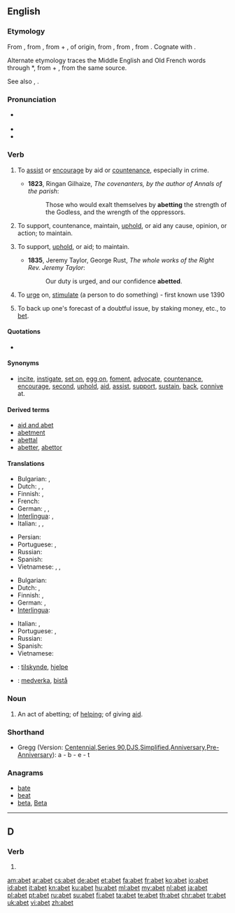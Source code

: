 {{xsee|{{Cyrl|[[авет]]}}}}
==English==

===Etymology===
From {{etyl|enm}} {{term|abetten|lang=enm}}, from {{etyl|fro}} {{term|abeter|lang=fro}}, from {{term|a-|lang=fro}} + {{term|beter||to bait an animal|lang=fro}}, of {{etyl|gem}} origin, from {{etyl|non}} {{term|beita||to cause to bite, bait, incite|lang=non}}, from {{proto|Germanic|baitijanan|to cause to bite|lang=en}}, from {{proto|Indo-European|bheid-|to split|lang=en}}. Cognate with {{etyl|is|-}} {{term|beita||to set dogs on", "to feed|lang=is}}. 

Alternate etymology traces the Middle English and Old French words through {{etyl|ang|-}} *{{term||ābǣtan|sc=Latinx|to hound on|lang=ang}}, from {{term|a-|ā-|lang=ang}} + {{term|bætan|bǣtan|sc=Latinx|to bait|lang=ang}}, from the same {{proto|Germanic}} source.

See also {{term|bait}}, {{term|bet}}.

===Pronunciation===
* {{a|RP}} {{IPA|/əˈbɛt/}}
* {{audio|En-us-abet.ogg|Audio (US)}}
* {{rhymes|ɛt}}

===Verb===
{{en-verb|abet|t|ing}}

# {{transitive}} To [[assist]] or [[encourage]] by aid or [[countenance]], especially in crime.
#* '''1823''', Ringan Gilhaize, ''The covenanters, by the author of Annals of the parish'':
#*: Those who would exalt themselves by '''abetting''' the strength of the Godless, and the wrength of the oppressors.
# {{transitive|obsolete|_|except negatively}} To support, countenance, maintain, [[uphold]], or aid any cause, opinion, or action; to maintain.
# {{transitive}} To support, [[uphold]], or aid; to maintain.
#*'''1835''', Jeremy Taylor, George Rust, ''The whole works of the Right Rev. Jeremy Taylor'':
#*: Our duty is urged, and our confidence '''abetted'''.
# {{obsolete}} To [[urge]] on, [[stimulate]] (a person to do something) - first known use 1390
# {{obsolete}} To back up one's forecast of a doubtful issue, by staking money, etc., to [[bet]].

====Quotations====
* {{seeCites}}

====Synonyms====
* {{sense|to instigate or encourage by aid or countenance}} [[incite]], [[instigate]], [[set on]], [[egg on]], [[foment]], [[advocate]], [[countenance]], [[encourage]], [[second]], [[uphold]], [[aid]], [[assist]], [[support]], [[sustain]], [[back]], [[connive]] at.

====Derived terms====
* [[aid and abet]]
* [[abetment]]
* [[abettal]]
* [[abetter]], [[abettor]]

====Translations====
{{trans-top|to assist or encourage in crime}}
* Bulgarian: {{t|bg|подбуждам}}, {{t|bg|подстрекавам}}
* Dutch: {{t+|nl|aansporen}}, {{t+|nl|aanmoedigen}}, {{t|nl|ophitsen}}
* Finnish: {{t+|fi|yllyttää}}, {{t+|fi|avustaa}}
* French: {{t+|fr|encourager}}
* German: {{t+|de|ermutigen}}, {{t+|de|aufhetzen}}, {{t+|de|anstiften}}
* [[Interlingua]]: {{t-|ia|incitar|xs=Interlingua}}, {{t|ia|incorariar|xs=Interlingua}}
* Italian: {{t|it|favoreggiare}}, {{t+|it|incoraggiare}}, {{t|it|istigare}}
{{trans-mid}}
* Persian: {{t-|fa|همدستی کردن|tr=hamdasti kardan|xs=Persian}}
* Portuguese: {{t+|pt|incitar}}, {{t+|pt|instigar}}
* Russian: {{t+|ru|подстрекать|tr=podstrekát'}}
* Spanish: {{t+|es|incitar}}
* Vietnamese: {{t|vi|xúi bẩy|xs=Vietnamese}}, {{t|vi|xúi giục|xs=Vietnamese}}, {{t+|vi|khích|xs=Vietnamese}}
{{trans-bottom}}

{{trans-top|to support, uphold, or aid}}
* Bulgarian: {{t|bg|поощрявам, съдействувам}}
* Dutch: {{t+|nl|bijstaan}}, {{t+|nl|ondersteunen}}
* Finnish: {{t+|fi|tukea}}, {{t-|fi|ylläpitää}}
* German: {{t+|de|stützen}}, {{t+|de|helfen}}
* [[Interlingua]]: {{t|ia|adjutar|xs=Interlingua}}
{{trans-mid}}
* Italian: {{t+|it|sostenere}},
* Portuguese: {{t+|pt|assistir}}, {{t+|pt|ajudar}}
* Russian: {{t+|ru|поддерживать|tr=poddérživat'}}
* Spanish: {{t|es|ayudar}}
* Vietnamese: {{t+|vi|tiếp tay|xs=Vietnamese}}
{{trans-bottom}}

{{checktrans-top}}
* {{ttbc|no}}: [[tilskynde]], [[hjelpe]]
{{trans-mid}}
* {{ttbc|sv}}: [[medverka]], [[bistå]]
{{trans-bottom}}

===Noun===
{{en-noun}}

# {{obsolete}} An act of abetting; of [[help]]ing; of giving [[aid]].

===Shorthand===
* Gregg (Version: [http://en.wikipedia.org/wiki/Gregg_Shorthand#Centennial_Gregg_Shorthand Centennial],[http://en.wikipedia.org/wiki/Gregg_Shorthand#Series_90_Gregg_Shorthand Series 90],[http://en.wikipedia.org/wiki/Gregg_Shorthand#Diamond_Jubilee_Gregg_Shorthand DJS],[http://en.wikipedia.org/wiki/Gregg_Shorthand#Simplified_Gregg_Shorthand Simplified],[http://en.wikipedia.org/wiki/Gregg_Shorthand#Anniversary_Gregg_Shorthand Anniversary],[http://en.wikipedia.org/wiki/Gregg_Shorthand#Pre-Anniversary_Gregg_Shorthand Pre-Anniversary]): a - b - e - t

===Anagrams===
* [[bate#English|bate]]
* [[beat#English|beat]]
* [[beta#English|beta]], [[Beta#English|Beta]]

----

==D==

===Verb===
{{infl|da|verb form}}

# {{form of|past participle|abe|lang=da}}

[[am:abet]]
[[ar:abet]]
[[cs:abet]]
[[de:abet]]
[[et:abet]]
[[fa:abet]]
[[fr:abet]]
[[ko:abet]]
[[io:abet]]
[[id:abet]]
[[it:abet]]
[[kn:abet]]
[[ku:abet]]
[[hu:abet]]
[[ml:abet]]
[[my:abet]]
[[nl:abet]]
[[ja:abet]]
[[pl:abet]]
[[pt:abet]]
[[ru:abet]]
[[su:abet]]
[[fi:abet]]
[[ta:abet]]
[[te:abet]]
[[th:abet]]
[[chr:abet]]
[[tr:abet]]
[[uk:abet]]
[[vi:abet]]
[[zh:abet]]
